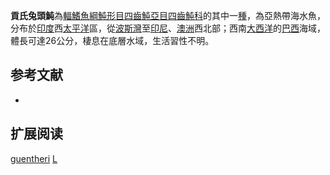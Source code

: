 {{Speciesbox
| name = 貢氏兔頭魨
| image = 
| image_width = 250px
| status = NE
| status_system = IUCN3.1 
| genus = Lagocephalus
| species = guentheri
| authority = [[Miranda_Ribeiro|Miranda Ribeiro]], 1915
| synonyms = *''Lagocephalus guntheri, Miranda Ribeiro, 1915''
}}
'''貢氏兔頭魨'''為[[輻鰭魚綱|輻鰭魚綱]][[魨形目|魨形目]][[四齒魨亞目|四齒魨亞目]][[四齒魨科|四齒魨科]]的其中一[[種|種]]，為亞熱帶海水魚，分布於[[印度|印度]]西[[太平洋|太平洋]]區，從[[波斯灣|波斯灣]]至[[印尼|印尼]]、[[澳洲|澳洲]]西北部；西南[[大西洋|大西洋]]的[[巴西|巴西]]海域，體長可達26公分，棲息在底層水域，生活習性不明。

==参考文献==
*{{FishBase_species|genus=Lagocephalus|species=guentheri|year=2014|month=3}}

== 扩展阅读 ==
{{refbegin}}
{{wikispecies-inline|Lagocephalus guentheri|貢氏兔頭魨}}
{{refend}}
{{Taxonbar|from=Q3754384}}

[[Category:兔頭魨屬|guentheri]]
[[Category:1915年描述的魚類|L]]


{{魚類小作品}}